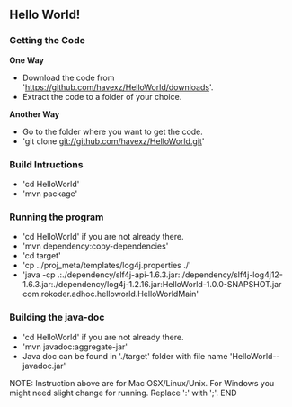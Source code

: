 == Hello World! ==

=== Getting the Code ===

'''One Way'''

* Download the code from 'https://github.com/havexz/HelloWorld/downloads'.
* Extract the code to a folder of your choice.

'''Another Way'''

* Go to the folder where you want to get the code.
* 'git clone git://github.com/havexz/HelloWorld.git'

=== Build Intructions ===

* 'cd HelloWorld'
* 'mvn package'


=== Running the program ===

* 'cd HelloWorld' if you are not already there.
* 'mvn dependency:copy-dependencies'
* 'cd target'
* 'cp ../proj_meta/templates/log4j.properties ./'
* 'java -cp .:./dependency/slf4j-api-1.6.3.jar:./dependency/slf4j-log4j12-1.6.3.jar:./dependency/log4j-1.2.16.jar:HelloWorld-1.0.0-SNAPSHOT.jar com.rokoder.adhoc.helloworld.HelloWorldMain'

=== Building the java-doc ===

* 'cd HelloWorld' if you are not already there.
* 'mvn javadoc:aggregate-jar'
* Java doc can be found in './target' folder with file name 'HelloWorld-<version>-javadoc.jar'


NOTE: Instruction above are for Mac OSX/Linux/Unix. For Windows you might need slight change for running. Replace ':' with ';'.
END
